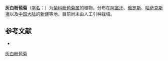 {{Speciesbox
| name = 灰白粉苞菊
| status = 
| status_system = 
| image = 
| genus = Chondrilla
| species = canescens
| authority = Kar. et Kir.
}}

'''灰白粉苞菊'''（[[学名|学名]]：{{lang|la|''Chondrilla canescens''}}）为[[菊科|菊科]][[粉苞菊属|粉苞菊属]]的植物。分布在[[阿富汗|阿富汗]]、[[俄罗斯|俄罗斯]]、[[哈萨克斯坦|哈萨克斯坦]]以及[[中国大陆|中国大陆]]的[[新疆|新疆]]等地，目前尚未由人工引种栽培。

== 参考文献 ==
<div class="references-small">
* {{cite web| url =http://www.bioinfo.cn/db05/KmzwSpecies.php?action=view&id=4011| title =灰白粉苞菊| work =《中国高等植物数据库全库》| publisher =中国科学院微生物研究所| author =昆明植物研究所| accessdate =2009-02-25| deadurl =yes| archiveurl =https://web.archive.org/web/20160305090837/http://www.bioinfo.cn/db05/KmzwSpecies.php?action=view&id=4011| archivedate =2016-03-05}}
</div>
{{Taxonbar|from=Q116137}}

[[Category:粉苞菊属|灰白粉苞菊]]


{{植物小作品}}